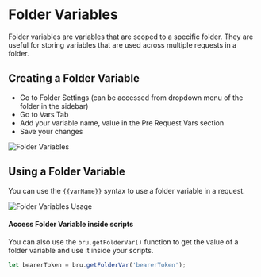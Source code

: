 # Folder Variables

Folder variables are variables that are scoped to a specific folder. They are useful for storing variables that are used across multiple requests in a folder.

## Creating a Folder Variable

- Go to Folder Settings (can be accessed from dropdown menu of the folder in the sidebar)
- Go to Vars Tab
- Add your variable name, value in the Pre Request Vars section
- Save your changes

![Folder Variables](/screenshots/variables/folder-variables.png)

## Using a Folder Variable

You can use the `{{varName}}` syntax to use a folder variable in a request.

![Folder Variables Usage](/screenshots/variables/folder-variables-usage.png)

#### Access Folder Variable inside scripts

You can also use the `bru.getFolderVar()` function to get the value of a folder variable and use it inside your scripts.

```javascript
let bearerToken = bru.getFolderVar('bearerToken');
```
